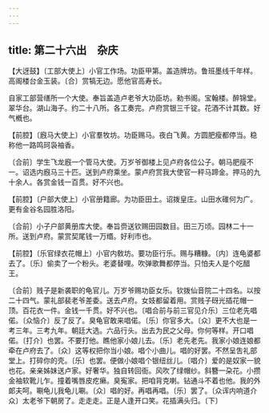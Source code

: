 ```yaml
---
---
---
```

title: 第二十六出　杂庆
---




【大迓鼓】〔工部大使上〕小官工作场。功臣甲第。盖造牌坊。鲁班墨线千年样。高阁楼台金玉装。〔合〕赏犒无边。愿他官高寿长。

自家工部营缮所一个大使。奉旨盖造卢老爷大功臣坊。勑书阁。宝翰楼。醉锦堂。翠华台。湖山海子。约二十八所。各工奏完。卢府赏银三千锭。花酒不计其数。好气槪也。

【前腔】〔廐马大使上〕小官羣牧坊。功臣赐马。夜白飞黄。方圆肥瘦都停当。稳称他一路鸣珂袅袖香。

〔合前〕学生飞龙廐一个管马大使。万岁爷御楼上见卢府各位公子。朝马肥瘦不一。诏选内廐马三十匹。送到卢府乘坐。蒙卢府赏我大使官一秤马蹄金。押马的九十余人。各赏金钱一百贯。好不兴也。

【前腔】〔户部大使上〕小官册籍廊。为功臣田土。诏拨皇庄。山田水碓何为广。更有金谷名园胜洛阳。

〔合前〕小子户部黄册库大使。奉旨赍送钦赐田园数目。田三万顷。园林二十一所。送到卢府。蒙赏契尾钱一万缗。好利市也。

【前腔】〔乐官绿衣花帽上〕小官内敎坊。要功臣行乐。赐与糟糠。〔内〕连龟婆都去了。〔乐〕偷卖了一个粉头。老婆替哩。吹弹歌舞都停当。只怕夫人是个吃醋王。

〔合前〕贱子是新袭职的龟官儿。万岁爷赐功臣女乐。钦拨仙音院二十四名。以按二十四气。蒙礼部裴老爷差委。送去卢府。女妓都留着用。赏贱子砑光插花帽一顶。百花衣一件。金钱一千贯。好不兴也。〔唱合前与前三官见介乐〕三位老先唱偌。〔众恼介〕反了反了。臭龟官敢来唱偌。〔乐〕你官多大。〔众〕更不大也是一考三年。三考九年。朝廷大选。六品行头。出去为民之父母。你何等样。开口唱偌。〔打介〕也罢。不要打他。瞧他家小娘儿去。〔乐〕老先老先。我家小娘连娘都牵在卢府去了。〔众〕这等权把你当小娘。唱个小曲儿。唱的好罢。不然呈吿礼部堂上。打碎你的壳。〔乐〕也罢。便做小娘唱个银纽丝儿。〔唱介〕爱的是奴家一貌也花。亲亲姊妹送卢家。好奢华。独自转回衙。风吹了绿帽纱。斜簪一朶花。小攒金袖软靴儿乍。撞着嘴唇皮疙癞。臭寃家。把咱背克喇。钻通斗不着也他。我的外郞夫呵。唰龟儿我龟儿唰。〔众〕唱的好。再唱再唱。〔乐〕罢了。〔众诨内响道介众〕太老爷下朝房了。走走走。正是人逢开口笑。花插满头归。〔下〕